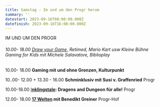 ```yaml
---
title: Samstag - Im und um den Progr herum
summary: ''
datestart: 2023-09-16T08:00:00.000Z
datefinish: 2023-09-16T16:00:00.000Z
---
```


IM UND UM DEN PROGR

###### 10.00- 18.00 [Draw your Game,](https://playbern.ch/posts/OSMO-und-Draw-your-Game) Retimed, Mario Kart usw Kleine Bühne Gaming for Kids mit Michele Salavatore, Biblioplay		&#x9;

10.00- 18.00	**Gaming mit und ohne Grenzen, Kulturpunkt**&#x9;

10..00- 12.00   +   13.30 - 16.00  **Schminklusiv mit Susi v. Graffenried**			Progr

10.00-18.00	[I**nklingstale**](https://playbern.ch/posts/InklingsTale)**: Dragens and Dungeon für alle!** 	Progr	&#x9;

12.00- 18.00	**[17 Welten](https://playbern.ch/posts/17-Welten---Agentur-fr-Universalreisen-und-andere-Spaziergnge) mit Benedikt Greiner** 			Progr-Hof

